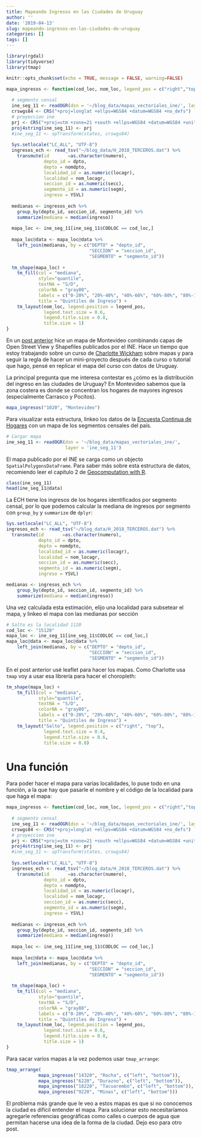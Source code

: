 ```yaml
---
title: Mapeando Ingresos en las Ciudades de Uruguay
author: ''
date: '2019-04-13'
slug: mapeando-ingresos-en-las-ciudades-de-uruguay
categories: []
tags: []
---
```


```r
library(rgdal)
library(tidyverse)
library(tmap)

knitr::opts_chunk$set(echo = TRUE, message = FALSE, warning=FALSE)

mapa_ingresos <- function(cod_loc, nom_loc, legend_pos = c("right","top")) {
  
  # segmento censal
  ine_seg_11 <- readOGR(dsn = '~/blog_data/mapas_vectoriales_ine/', layer = 'ine_seg_11')
  crswgs84 <- CRS("+proj=longlat +ellps=WGS84 +datum=WGS84 +no_defs")
  # proyeccion ine
  prj <- CRS("+proj=utm +zone=21 +south +ellps=WGS84 +datum=WGS84 +units=m +no_defs")
  proj4string(ine_seg_11) <- prj
  #ine_seg_11 <- spTransform(states, crswgs84)
  
  Sys.setlocale("LC_ALL", "UTF-8")
  ingresos_ech <- read_tsv("~/blog_data/H_2018_TERCEROS.dat") %>% 
    transmute(id       =as.character(numero),
              depto_id = dpto, 
              depto = nomdpto,
              localidad_id = as.numeric(locagr),
              localidad = nom_locagr,
              seccion_id = as.numeric(secc),
              segmento_id = as.numeric(segm),
              ingreso = YSVL)
  
  medianas <- ingresos_ech %>% 
    group_by(depto_id, seccion_id, segmento_id) %>% 
    summarize(mediana = median(ingreso))
  
  mapa_loc <- ine_seg_11[ine_seg_11$CODLOC == cod_loc,]
  
  mapa_loc@data <- mapa_loc@data %>% 
    left_join(medianas, by = c("DEPTO" = "depto_id",
                               "SECCION" = "seccion_id",
                               "SEGMENTO" = "segmento_id"))
  
  tm_shape(mapa_loc) +
    tm_fill(col = "mediana", 
            style="quantile", 
            textNA = "S/D",
            colorNA = "gray80",
            labels = c("0-20%", "20%-40%", "40%-60%", "60%-80%", "80%-100%"),
            title = "Quintiles de Ingreso") +
    tm_layout(nom_loc, legend.position = legend_pos,
              legend.text.size = 0.6,
              legend.title.size = 0.8, 
              title.size = 1)
}
```


En un [post anterior](https://www.blog.rlabuonora.com/2018/07/17/mapas/) hice un mapa de Montevideo combinando capas de Open Street View y Shapefiles publicados por el INE. Hace un tiempo que estoy trabajando sobre un curso de [Charlotte Wickham](https://www.cwick.co.nz/) sobre mapas y para seguir la regla de hacer un mini-proyecto después de cada curso o tutorial que hago, pensé en replicar el mapa del curso con datos de Uruguay.

La principal pregunta que me interesa contestar es ¿cómo es la distribución del ingreso en las ciudades de Uruguay? En Montevideo sabemos que la zona costera es donde se concentran los hogares de mayores ingresos (especialmente Carrasco y Pocitos).

```r
mapa_ingresos("1020", "Montevideo")
```


Para visualizar esta estructura, linkeo los datos de la [Encuesta Continua de Hogares](http://ine.gub.uy/web/guest/encuesta-continua-de-hogares1) con un mapa de los segmentos censales del país.

```r
# Cargar mapa
ine_seg_11 <- readOGR(dsn = '~/blog_data/mapas_vectoriales_ine/', 
                      layer = 'ine_seg_11')
```

El mapa publicado por el INE se carga como un objecto `SpatialPolygonsDataFrame`. Para saber más sobre esta estructura de datos, recomiendo leer el capítulo 2 de [Geocomputation with R](https://geocompr.robinlovelace.net/).

```r
class(ine_seg_11)
head(ine_seg_11@data)
```

La ECH tiene los ingresos de los hogares identificados por segmento censal, por lo que podemos calcular la mediana de ingresos por segmento con `group_by` y `summarize` de `dplyr`:
```r
Sys.setlocale("LC_ALL", "UTF-8")
ingresos_ech <- read_tsv("~/blog_data/H_2018_TERCEROS.dat") %>% 
  transmute(id       =as.character(numero),
            depto_id = dpto, 
            depto = nomdpto,
            localidad_id = as.numeric(locagr),
            localidad = nom_locagr,
            seccion_id = as.numeric(secc),
            segmento_id = as.numeric(segm),
            ingreso = YSVL)

medianas <- ingresos_ech %>% 
    group_by(depto_id, seccion_id, segmento_id) %>% 
    summarize(mediana = median(ingreso))
```


Una vez calculada esta estimación, elijo una localidad para subsetear el mapa, y linkeo el mapa con las medianas por sección

```r
# Salto es la localidad 1120
cod_loc <- "15120"
mapa_loc <- ine_seg_11[ine_seg_11$CODLOC == cod_loc,]
mapa_loc@data <- mapa_loc@data %>% 
    left_join(medianas, by = c("DEPTO" = "depto_id",
                               "SECCION" = "seccion_id",
                               "SEGMENTO" = "segmento_id"))

```
En el post anterior usé leaflet para hacer los mapas. Como Charlotte usa `tmap` voy a usar esa librería para hacer el choropleth:

```r
tm_shape(mapa_loc) +
    tm_fill(col = "mediana", 
            style="quantile", 
            textNA = "S/D",
            colorNA = "gray80",
            labels = c("0-20%", "20%-40%", "40%-60%", "60%-80%", "80%-100%"),
            title = "Quintiles de Ingreso") +
    tm_layout("Salto", legend.position = c("right", "top"),
              legend.text.size = 0.4,
              legend.title.size = 0.6, 
              title.size = 0.8)
```

# Una función

Para poder hacer el mapa para varias localidades, lo puse todo en una función, a la que hay que pasarle el nombre y el código de la localidad para que haga el mapa:

```r

mapa_ingresos <- function(cod_loc, nom_loc, legend_pos = c("right","top")) {
  
  # segmento censal
  ine_seg_11 <- readOGR(dsn = '~/blog_data/mapas_vectoriales_ine/', layer = 'ine_seg_11')
  crswgs84 <- CRS("+proj=longlat +ellps=WGS84 +datum=WGS84 +no_defs")
  # proyeccion ine
  prj <- CRS("+proj=utm +zone=21 +south +ellps=WGS84 +datum=WGS84 +units=m +no_defs")
  proj4string(ine_seg_11) <- prj
  #ine_seg_11 <- spTransform(states, crswgs84)
  
  Sys.setlocale("LC_ALL", "UTF-8")
  ingresos_ech <- read_tsv("~/blog_data/H_2018_TERCEROS.dat") %>% 
    transmute(id       =as.character(numero),
              depto_id = dpto, 
              depto = nomdpto,
              localidad_id = as.numeric(locagr),
              localidad = nom_locagr,
              seccion_id = as.numeric(secc),
              segmento_id = as.numeric(segm),
              ingreso = YSVL)
  
  medianas <- ingresos_ech %>% 
    group_by(depto_id, seccion_id, segmento_id) %>% 
    summarize(mediana = median(ingreso))
  
  mapa_loc <- ine_seg_11[ine_seg_11$CODLOC == cod_loc,]
  
  mapa_loc@data <- mapa_loc@data %>% 
    left_join(medianas, by = c("DEPTO" = "depto_id",
                               "SECCION" = "seccion_id",
                               "SEGMENTO" = "segmento_id"))
  
  tm_shape(mapa_loc) +
    tm_fill(col = "mediana", 
            style="quantile", 
            textNA = "S/D",
            colorNA = "gray80",
            labels = c("0-20%", "20%-40%", "40%-60%", "60%-80%", "80%-100%"),
            title = "Quintiles de Ingreso") +
    tm_layout(nom_loc, legend.position = legend_pos,
              legend.text.size = 0.6,
              legend.title.size = 0.8, 
              title.size = 1)
}
```

Para sacar varios mapas a la vez podemos usar `tmap_arrange`:
```r
tmap_arrange(
            mapa_ingresos("14320", "Rocha", c("left", "bottom")),
            mapa_ingresos("6220", "Durazno", c("left", "bottom")),
            mapa_ingresos("18220", "Tacuarembó", c("left", "bottom")),
            mapa_ingresos("9220", "Minas", c("left", "bottom")))
```

El problema más grande que le veo a estos mapas es que si no conocemos la ciudad es difícil entender el mapa. Para solucionar esto necesitaríamos agregarle referencias geográficas como calles o cuerpos de agua que permitan hacerse una idea de la forma de la ciudad. Dejo eso para otro post.